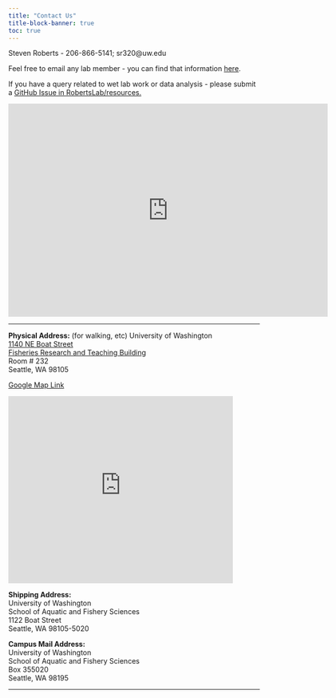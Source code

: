 ```yaml
---
title: "Contact Us"
title-block-banner: true
toc: true
---
```


Steven Roberts - 206-866-5141; sr320\@uw.edu

Feel free to email any lab member - you can find that information [here](people.qmd).

If you have a query related to wet lab work or data analysis - please submit a [GitHub Issue in RobertsLab/resources.](https://github.com/RobertsLab/resources/issues)

<iframe src="https://docs.google.com/forms/d/e/1FAIpQLSdD-_1dnX11P50OxT0PMC1rmSAt-BC-0eOwQq1Ei2V7bb1yBw/viewform?embedded=true" width="640" height="427" frameborder="0" marginheight="0" marginwidth="0">Loading…</iframe>

<hr />

<strong>Physical Address:</strong> (for walking, etc) University of Washington <a href="http://uw.edu/maps/?FTR">\
1140 NE Boat Street\
Fisheries Research and Teaching Building</a>\
Room \# 232\
Seattle, WA 98105

[Google Map Link](https://goo.gl/maps/GDtRRsUCMGfuYQ3Q9)

<iframe src="http://www.washington.edu/maps/embed/?place=79" width="450" height="375" frameborder="0">

</iframe>

<strong>Shipping Address:</strong>\
University of Washington\
School of Aquatic and Fishery Sciences\
1122 Boat Street\
Seattle, WA 98105-5020

<strong>Campus Mail Address:</strong>\
University of Washington\
School of Aquatic and Fishery Sciences\
Box 355020\
Seattle, WA 98195

<hr />
